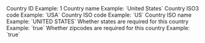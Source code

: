 <Expandable title="properties">
  <ResponseField name="id" type="integer">
    Country ID
    Example: 1
  </ResponseField>

  <ResponseField name="name" type="string">
    Country name
    Example: `United States`
  </ResponseField>

  <ResponseField name="iso3" type="string">
    Country ISO3 code
    Example: `USA`
  </ResponseField>

  <ResponseField name="iso" type="string">
    Country ISO code
    Example: `US`
  </ResponseField>

  <ResponseField name="iso_name" type="string">
    Country ISO name
    Example: `UNITED STATES`
  </ResponseField>

  <ResponseField name="states_required" type="boolean">
    Whether states are required for this country
    Example: `true`
  </ResponseField>

  <ResponseField name="zipcode_required" type="boolean">
    Whether zipcodes are required for this country
    Example: `true`
  </ResponseField>
</Expandable>